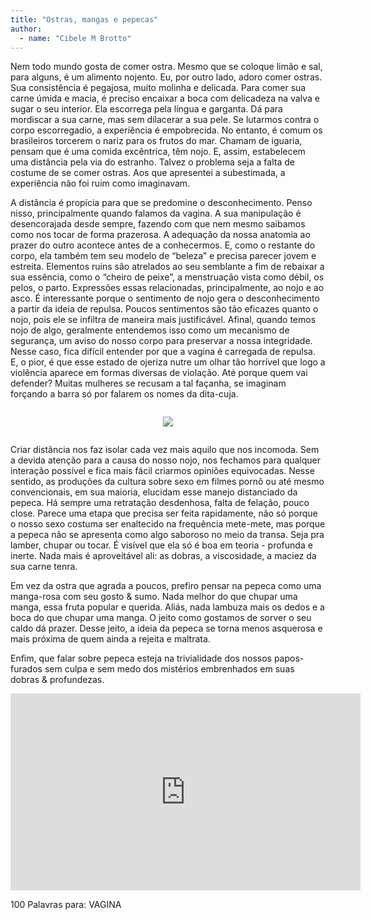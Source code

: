 ```yaml
---
title: "Ostras, mangas e pepecas"
author: 
  - name: "Cibele M Brotto"
---
```


Nem todo mundo gosta de comer ostra. Mesmo que se coloque limão e sal, para alguns, é um alimento nojento. Eu, por outro lado, adoro comer ostras. Sua consistência é pegajosa, muito molinha e delicada. Para comer sua carne úmida e macia, é preciso encaixar a boca com delicadeza na valva e sugar o seu interior. Ela escorrega pela língua e garganta. Dá para mordiscar a sua carne, mas sem dilacerar a sua pele. Se lutarmos contra o corpo escorregadio, a experiência é empobrecida. No entanto, é comum os brasileiros torcerem o nariz para os frutos do mar. Chamam de iguaria, pensam que é uma comida excêntrica, têm nojo. E, assim, estabelecem uma distância pela via do estranho. Talvez o problema seja a falta de costume de se comer ostras. Aos que apresentei a subestimada, a experiência não foi ruim como imaginavam. 

A distância é propícia para que se predomine o desconhecimento. Penso nisso, principalmente quando falamos da vagina. A sua manipulação é desencorajada desde sempre, fazendo com que nem mesmo saibamos como nos tocar de forma prazerosa. A adequação da nossa anatomia ao prazer do outro acontece antes de a conhecermos. E, como o restante do corpo, ela também tem seu modelo de "beleza" e precisa parecer jovem e estreita. Elementos ruins são atrelados ao seu semblante a fim de rebaixar a sua essência, como o "cheiro de peixe", a menstruação vista como débil, os pelos, o parto. Expressões essas relacionadas, principalmente, ao nojo e ao asco. É interessante porque o sentimento de nojo gera o desconhecimento a partir da ideia de repulsa. Poucos sentimentos são tão eficazes quanto o nojo, pois ele se infiltra de maneira mais justificável. Afinal, quando temos nojo de algo, geralmente entendemos isso como um mecanismo de segurança, um aviso do nosso corpo para preservar a nossa integridade. Nesse caso, fica difícil entender por que a vagina é carregada de repulsa. E, o pior, é que esse estado de ojeriza nutre um olhar tão horrível que logo a violência aparece em formas diversas de violação. Até porque quem vai defender? Muitas mulheres se recusam a tal façanha, se imaginam forçando a barra só por falarem os nomes da dita-cuja. 

<div style="display: flex; justify-content: center;"> 
![](fig1.png){fig-align="center"}
</div>

Criar distância nos faz isolar cada vez mais aquilo que nos incomoda. Sem a devida atenção para a causa do nosso nojo, nos fechamos para qualquer interação possível e fica mais fácil criarmos opiniões equivocadas. Nesse sentido, as produções da cultura sobre sexo em filmes pornô ou até mesmo convencionais, em sua maioria, elucidam esse manejo distanciado da pepeca. Há sempre uma retratação desdenhosa, falta de felação, pouco close. Parece uma etapa que precisa ser feita rapidamente, não só porque o nosso sexo costuma ser enaltecido na frequência mete-mete, mas porque a pepeca não se apresenta como algo saboroso no meio da transa. Seja pra lamber, chupar ou tocar. É visível que ela só é boa em teoria - profunda e inerte. Nada mais é aproveitável ali: as dobras, a viscosidade, a maciez da sua carne tenra. 
	
Em vez da ostra que agrada a poucos, prefiro pensar na pepeca como uma manga-rosa com seu gosto & sumo. Nada melhor do que chupar uma manga, essa fruta popular e querida. Aliás, nada lambuza mais os dedos e a boca do que chupar uma manga. O jeito como gostamos de sorver o seu caldo dá prazer. Desse jeito, a ideia da pepeca se torna menos asquerosa e mais próxima de quem ainda a rejeita e maltrata. 

Enfim, que falar sobre pepeca esteja na trivialidade dos nossos papos-furados sem culpa e sem medo dos mistérios embrenhados em suas dobras & profundezas. 

<iframe width="560" height="315" src="https://www.youtube.com/embed/jHt1WIdTFAY?si=GWzt2LcGvzjT7ANb" title="YouTube video player" frameborder="0" allow="accelerometer; autoplay; clipboard-write; encrypted-media; gyroscope; picture-in-picture; web-share" allowfullscreen></iframe>
100 Palavras para: VAGINA


<a href="https://instagram.com/pesseguinhaa"><i class="bi bi-instagram"></i></a>
